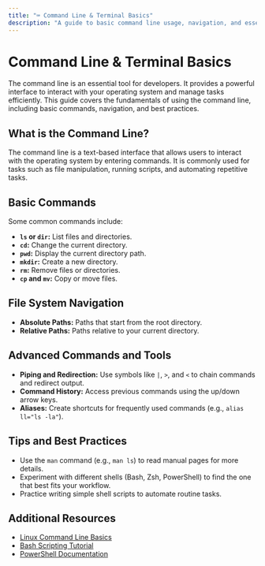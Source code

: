```yaml
---
title: "⌨️ Command Line & Terminal Basics"
description: "A guide to basic command line usage, navigation, and essential terminal commands."
---
```


# Command Line & Terminal Basics

The command line is an essential tool for developers. It provides a powerful interface to interact with your operating system and manage tasks efficiently. This guide covers the fundamentals of using the command line, including basic commands, navigation, and best practices.

## What is the Command Line?

The command line is a text-based interface that allows users to interact with the operating system by entering commands. It is commonly used for tasks such as file manipulation, running scripts, and automating repetitive tasks.

## Basic Commands

Some common commands include:
- **`ls` or `dir`:** List files and directories.
- **`cd`:** Change the current directory.
- **`pwd`:** Display the current directory path.
- **`mkdir`:** Create a new directory.
- **`rm`:** Remove files or directories.
- **`cp` and `mv`:** Copy or move files.

## File System Navigation

- **Absolute Paths:** Paths that start from the root directory.
- **Relative Paths:** Paths relative to your current directory.

## Advanced Commands and Tools

- **Piping and Redirection:** Use symbols like `|`, `>`, and `<` to chain commands and redirect output.
- **Command History:** Access previous commands using the up/down arrow keys.
- **Aliases:** Create shortcuts for frequently used commands (e.g., `alias ll="ls -la"`).

## Tips and Best Practices

- Use the `man` command (e.g., `man ls`) to read manual pages for more details.
- Experiment with different shells (Bash, Zsh, PowerShell) to find the one that best fits your workflow.
- Practice writing simple shell scripts to automate routine tasks.

## Additional Resources

- [Linux Command Line Basics](https://linuxjourney.com/)
- [Bash Scripting Tutorial](https://www.shellscript.sh/)
- [PowerShell Documentation](https://docs.microsoft.com/en-us/powershell/)
